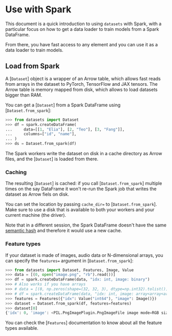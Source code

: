 # Use with Spark

This document is a quick introduction to using `datasets` with Spark, with a particular focus on how to get
a data loader to train models from a Spark DataFrame.

From there, you have fast access to any element and you can use it as a data loader to train models.

## Load from Spark

A [`Dataset`] object is a wrapper of an Arrow table, which allows fast reads from arrays in the dataset to PyTorch, TensorFlow and JAX tensors.
The Arrow table is memory mapped from disk, which allows to load datasets bigger than RAM.

You can get a [`Dataset`] from a Spark DataFrame using [`Dataset.from_spark`]:

```py
>>> from datasets import Dataset
>>> df = spark.createDataFrame(
...     data=[[1, "Elia"], [2, "Teo"], [3, "Fang"]],
...     columns=["id", "name"],
... )
>>> ds = Dataset.from_spark(df)
```

The Spark workers write the dataset on disk in a cache directory as Arrow files, and the [`Dataset`] is loaded from there.

### Caching

The resulting [`Dataset`] is cached: if you call [`Dataset.from_spark`] multiple times on the say DataFrame it won't re-run the Spark
job that writes the dataset as Arrow fiels on disk.

You can set the location by passing `cache_dir=` to [`Dataset.from_spark`].
Make sure to use a disk that is available to both your workers and your current machine (the driver).

Note that in a different session, the Spark DataFrame doesn't have the same [semantic hash](https://spark.apache.org/docs/3.2.0/api/python/reference/api/pyspark.sql.DataFrame.semanticHash.html) and therefore it would use a new cache.

### Feature types

If your dataset is made of images, audio data or N-dimensional arrays, you can specify the `features=` argument in [`Dataset.from_spark`]:

```py
>>> from datasets import Dataset, Features, Image, Value
>>> data = [(0, open("image.png", "rb").read())]
>>> df = spark.createDataFrame(data, "idx: int, image: binary")
>>> # Also works if you have arrays
>>> # data = [(0, np.zeros(shape=(32, 32, 3), dtype=np.int32).tolist())]
>>> # df = spark.createDataFrame(data, "idx: int, image: array<array<array<int>>>")
>>> features = Features({"idx": Value("int64"), "image": Image()})
>>> dataset = Dataset.from_spark(df, features=features)
>>> dataset[0]
{'idx': 0, 'image': <PIL.PngImagePlugin.PngImageFile image mode=RGB size=32x32>}
```

You can check the [`Features`] documentation to know about all the feature types available.

